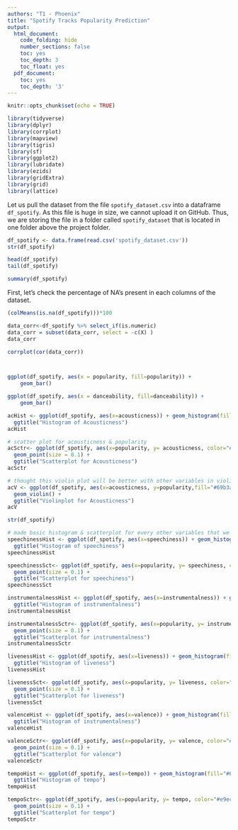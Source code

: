 ```yaml
---
authors: "T1 - Phoenix"
title: "Spotify Tracks Popularity Prediction"
output:
  html_document:
    code_folding: hide
    number_sections: false
    toc: yes
    toc_depth: 3
    toc_float: yes
  pdf_document:
    toc: yes
    toc_depth: '3'
---
```


```r
knitr::opts_chunk$set(echo = TRUE)
```

```r
library(tidyverse)
library(dplyr)
library(corrplot)
library(mapview)
library(tigris)
library(sf)
library(ggplot2)
library(lubridate)
library(ezids)
library(gridExtra)
library(grid)
library(lattice)
```

Let us pull the dataset from the file `spotify_dataset.csv` into a dataframe `df_spotify`. As this file is huge in size, we cannot upload it on GitHub. Thus, we are storing the file in a folder called `spotify_dataset` that is located in one folder above the project folder.

```r
df_spotify <- data.frame(read.csv('spotify_dataset.csv'))
str(df_spotify)
```


```r

head(df_spotify)
tail(df_spotify)
```

```r
summary(df_spotify)

```

First, let's check the percentage of NA's present in each columns of the dataset.

```r
(colMeans(is.na(df_spotify)))*100
```
```r
data_corr<-df_spotify %>% select_if(is.numeric)   
data_corr = subset(data_corr, select = -c(X) )
data_corr

corrplot(cor(data_corr))




```


```r
ggplot(df_spotify, aes(x = popularity, fill=popularity)) +
    geom_bar()
```


```r
ggplot(df_spotify, aes(x = danceability, fill=danceability)) +
    geom_bar()
```

```r
acHist <- ggplot(df_spotify, aes(x=acousticness)) + geom_histogram(fill="#69b3a2", color="#e9ecef", alpha=0.9, bins = 75)+
  ggtitle("Histogram of Acousticness")
acHist

```

```r
# scatter plot for acousticness & popularity
acSctr<- ggplot(df_spotify, aes(x=popularity, y= acousticness, color="#e9ecef")) +
  geom_point(size = 0.1) +
  ggtitle("Scatterplot for Acousticness")
acSctr
```

```r
# thought this violin plot will be better with other variables in violin plots
acV <- ggplot(df_spotify, aes(x=acousticness, y=popularity,fill="#69b3a2")) + 
  geom_violin() +
  ggtitle("Violinplot for Acousticness")
acV
```
```r
str(df_spotify)
```

```r
# made basic histogram & scatterplot for every other variables that we didn't include to our SMART Q
speechinessHist <- ggplot(df_spotify, aes(x=speechiness)) + geom_histogram(fill="#69b3a2", color="#e9ecef", alpha=0.9, bins = 75)+
  ggtitle("Histogram of speechiness")
speechinessHist

speechinessSct<- ggplot(df_spotify, aes(x=popularity, y= speechiness, color="#e9ecef")) +
  geom_point(size = 0.1) +
  ggtitle("Scatterplot for speechiness")
speechinessSct

instrumentalnessHist <- ggplot(df_spotify, aes(x=instrumentalness)) + geom_histogram(fill="#69b3a2", color="#e9ecef", alpha=0.9, bins = 75)+
  ggtitle("Histogram of instrumentalness")
instrumentalnessHist

instrumentalnessSctr<- ggplot(df_spotify, aes(x=popularity, y= instrumentalness, color="#e9ecef")) +
  geom_point(size = 0.1) +
  ggtitle("Scatterplot for instrumentalness")
instrumentalnessSctr

livenessHist <- ggplot(df_spotify, aes(x=liveness)) + geom_histogram(fill="#69b3a2", color="#e9ecef", alpha=0.9, bins = 75)+
  ggtitle("Histogram of liveness")
livenessHist

livenessSct<- ggplot(df_spotify, aes(x=popularity, y= liveness, color="#e9ecef")) +
  geom_point(size = 0.1) +
  ggtitle("Scatterplot for liveness")
livenessSct

valenceHist <- ggplot(df_spotify, aes(x=valence)) + geom_histogram(fill="#69b3a2", color="#e9ecef", alpha=0.9, bins = 75)+
  ggtitle("Histogram of instrumentalness")
valenceHist

valenceSctr<- ggplot(df_spotify, aes(x=popularity, y= valence, color="#e9ecef")) +
  geom_point(size = 0.1) +
  ggtitle("Scatterplot for valence")
valenceSctr

tempoHist <- ggplot(df_spotify, aes(x=tempo)) + geom_histogram(fill="#69b3a2", color="#e9ecef", alpha=0.9, bins = 75)+
  ggtitle("Histogram of tempo")
tempoHist

tempoSctr<- ggplot(df_spotify, aes(x=popularity, y= tempo, color="#e9ecef")) +
  geom_point(size = 0.1) +
  ggtitle("Scatterplot for tempo")
tempoSctr
```




